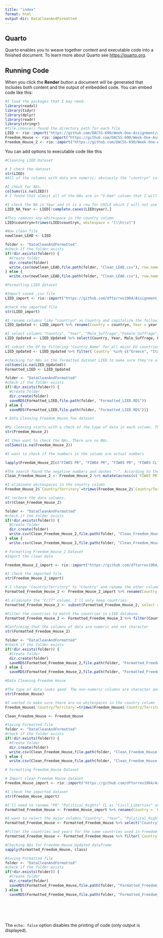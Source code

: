 ```yaml
---
title: "index"
format: html
output-dir: DataCleanAndFormatted
---
```


## Quarto

Quarto enables you to weave together content and executable code into a finished document. To learn more about Quarto see <https://quarto.org>.

## Running Code

When you click the **Render** button a document will be generated that includes both content and the output of embedded code. You can embed code like this:

```r
#I load the packages that I may need. 
library(readxl)
library(tidyr)
library(dplyr)
library(readr)
library(stringr) 
#file.choose() found the directory path for each file
LIED <- rio::import("https://github.com/DACSS-690/Week-One-Assignment/raw/refs/heads/main/Data/LIED_6.6.xlsx")
Freedom_House <- rio::import("https://github.com/DACSS-690/Week-One-Assignment/raw/refs/heads/main/Data/Freedom_House_Data_from_2003_to_2020.xlsx", which=2)
Freedom_House_2 <- rio::import("https://github.com/DACSS-690/Week-One-Assignment/raw/refs/heads/main/Data/Freedom_House_Data_from_2003_to_2020.xlsx", which=3)
```

You can add options to executable code like this

```r
#Cleaning LIED Dataset 

# I check the dataset. 
str(LIED)
#All of the columns with data are numeric; obviously the "countryn" column is character.

#I check for NAs. 
colSums(is.na(LIED)) 
# I found that almost all of the NAs are in "V-Dem" column that I will not used, and 1 NA exists in the YEAR column which is odd. 

#I check the NA in Year and it is a row for CHILE which I will not use when subset the data. It was likely an error by the creator.  
LIED_NA_Year <- LIED[!complete.cases(LIED$year),] 

#This removes any whitespace in the country column
LIED$countryn=trimws(LIED$countryn, whitespace = "[\\h\\v]")

#Now clean file 
nowClean_LEAD <- LIED

folder <- "DataCleanAndFormatted"
#check if the folder exists 
if(!dir.exists(folder)) {
  #Create folder 
  dir.create(folder)
  write.csv(nowClean_LEAD,file.path(folder, "Clean_LEAD.csv"), row.names = F)
} else {
  write.csv(nowClean_LEAD,file.path(folder, "Clean_LEAD.csv"), row.names = F)}
```

```r
#Formatting LIED dataset

#Import saved .csv file
LIED_import <- rio::import("https://github.com/dftorres1984/Assignment_Two/raw/refs/heads/main/DataCleanAndFormatted/Clean_LEAD.csv")

#check the imported file
str(LIED_import)

#I rename columns like "countryn" as Country and capitalize the following columns: year, male_suffrage, female_suffrage, political_liberties, democratic_breakdown, and sovereign.     
LIED_Updated <- LIED_import %>% rename(Country = countryn, Year = year, Male_Suffrage = male_suffrage, Female_Suffrage = female_suffrage, Political_Liberties = political_liberties, Democratic_Breakdown = democratic_breakdown, Sovereign = sovereign)

#I select columns "Country", "Year", "Male_Suffrage","Female_Suffrage", "Political_Liberties" "Democratic_Breakdown" "Sovereign" 
LIED_Updated <- LIED_Updated %>% select(Country, Year, Male_Suffrage, Female_Suffrage, Political_Liberties, Democratic_Breakdown, Sovereign)

#I subset the df by filtering "Country_Name" for all major EU countries, USA, Canada, Japan, South Korea, New Zealand, and Australia and for years 2003 to 2020. I selected these years because all three datasets have data for these years. 
LIED_Updated <- LIED_Updated %>% filter(`Country` %in% c("Greece", "Italy", "Austria", "United States", "Korea, South", "Portugal", "Japan", "Belgium", "Czech Republic", "Czechoslovakia", "Spain", "United Kingdom", "Canada", "France", "Iceland", "Australia", "Germany", "Netherlands", "Ireland", "Finland", "Switzerland", "New Zealand", "Denmark", "Sweden", "Norway", "Hungary", "Poland", "Slovakia", "Estonia", "Latvia", "Lithuania", "Slovenia", "Cyprus", "Malta", "Bulgaria", "Romania", "Croatia") & Year >= 2003 & Year <= 2020)

#checking for NAs in the formatted dataset LIED to make sure they're all gone
colSums(is.na(LIED_Updated))
Formatted_LIED <- LIED_Updated

folder <- "DataCleanAndFormatted"
#check if the folder exists 
if(!dir.exists(folder)) {
  #Create folder 
  dir.create(folder)
  saveRDS(Formatted_LIED,file.path(folder, "Formatted_LIED.RDS"))
} else {
  saveRDS(Formatted_LIED,file.path(folder, "Formatted_LIED.RDS"))}  
```

```r
# Data Cleaning Freedom_House_Two dataset

#My cleaning starts with a check of the type of data in each column. The columns with numeric data are characters. 
str(Freedom_House_2)

#I then want to check the NAs. There are no NAs.  
colSums(is.na(Freedom_House_2))

#I want to check if the numbers in the column are actual numbers 

lapply(Freedom_House_2[c("FIW03 PR", "FIW04 PR", "FIW05 PR", "FIW03 CL", "FIW04 CL", "FIW05 CL", "FIW03 Total", "FIW04 Total", "FIW05 Total")], grep, pattern = "\\D", value = TRUE)

#The search found the negative numbers and dashes "-". According to the Freedom House webiste, negative numbers were reserved for countries with very low Political Rights scores. All dashes were converted to NAs.   
Clean_Freedom_House_2 <- Freedom_House_2 %>% mutate(across(c(`FIW03 PR`,`FIW04 PR`,`FIW05 PR`, `FIW03 CL`,`FIW04 CL`, `FIW05 CL`, `FIW03 Total`, `FIW04 Total`,`FIW05 Total`), ~ as.numeric(as.character(.))))

#I eliminate whitespaces in the country column
Freedom_House_2$`Country/Territory`=trimws(Freedom_House_2$`Country/Territory`, whitespace = "[\\h\\v]")

#I recheck the data columns.  
str(Clean_Freedom_House_2)

folder <- "DataCleanAndFormatted"
#check if the folder exists 
if(!dir.exists(folder)) {
  #Create folder 
  dir.create(folder)
  write.csv(Clean_Freedom_House_2,file.path(folder, "Clean_Freedom_House_2.csv"), row.names = F)
} else {
  write.csv(Clean_Freedom_House_2,file.path(folder, "Clean_Freedom_House_2.csv"), row.names = F)}
```

```r
# Formatting Freedom_House_2 Dataset
#Import the clean data 

Freedom_House_2_import <- rio::import("https://github.com/dftorres1984/Assignment_Two/raw/refs/heads/main/DataCleanAndFormatted/Clean_Freedom_House_2.csv")

#I check the imported file.  
str(Freedom_House_2_import)

# I change "Country/Territory" to "Country" and rename the other columns include with the correct year. 
Formatted_Freedom_House_2 <- Freedom_House_2_import %>% rename(Country = "Country/Territory", Political_Rights_2003 = `FIW03 PR`, Political_Rights_2004 = `FIW04 PR`, Political_Rights_2005 = `FIW05 PR`, Civil_Liberties_2003 = `FIW03 CL`, Civil_Liberties_2004 = `FIW04 CL`, Civil_Liberties_2005 = `FIW05 CL`, Total_Score_2003 = `FIW03 Total`, Total_Score_2004 = `FIW04 Total`, Total_Score_2005 = `FIW05 Total`)

#I eliminate the "C/T?" column. I'll only keep countries.  
Formatted_Freedom_House_2 <- subset(Formatted_Freedom_House_2, select = -`C/T?`)

#Filter the countries to match the countries in LIED database.  
Formatted_Freedom_House_2 <- Formatted_Freedom_House_2 %>% filter(Country %in% c("Greece", "Italy", "Austria", "United States", "South Korea", "Portugal", "Japan", "Belgium", "Czech Republic", "Spain", "United Kingdom", "Canada", "France", "Iceland", "Australia", "Germany", "Netherlands", "Ireland", "Finland", "Switzerland", "New Zealand", "Denmark", "Sweden", "Norway", "Hungary", "Poland", "Slovakia", "Estonia", "Latvia", "Lithuania", "Slovenia", "Cyprus", "Malta", "Bulgaria", "Romania", "Croatia"))

#Confirming that the columns of data are numeric and not character
str(Formatted_Freedom_House_2)

folder <- "DataCleanAndFormatted"
#check if the folder exists 
if(!dir.exists(folder)) {
  #Create folder 
  dir.create(folder)
  saveRDS(Formatted_Freedom_House_2,file.path(folder, "Formatted_Freedom_House_2.RDS"))
} else {
  saveRDS(Formatted_Freedom_House_2,file.path(folder, "Formatted_Freedom_House_2.RDS"))}

```

```r
#Data Cleaning Freedom House 

#The type of data looks good. The non-numeric columns are character and the columns with data are all numeric. This is the main dataset used by Freedom House so I'm not surprised that the data quality is high.   
str(Freedom_House)

#I wanted to make sure there are no whitespaces in the country column
Freedom_House$`Country/Territory`=trimws(Freedom_House$`Country/Territory`, whitespace = "[\\h\\v]")

Clean_Freedom_House <- Freedom_House 

#Saving Formatted file
folder <- "DataCleanAndFormatted"
#check if the folder exists 
if(!dir.exists(folder)) {
  #Create folder 
  dir.create(folder)
  write.csv(Clean_Freedom_House,file.path(folder, "Clean_Freedom_House.csv"), row.names = F)
} else {
  write.csv(Clean_Freedom_House,file.path(folder, "Clean_Freedom_House.csv"), row.names = F)}
```

```r
# Formatting Freedom_House Dataset

# Import clean Freedom House dataset
Freedom_House_import <- rio::import("https://github.com/dftorres1984/Assignment_Two/raw/refs/heads/main/DataCleanAndFormatted/Clean_Freedom_House.csv")  

#I check the imported dataset
str(Freedom_House_import)

#I'll need to rename "PR" "Political_Rights" CL as "Civil_Liberties" and "Total" as "Total Score" convert "Edition" into "Year"
Formatted_Freedom_House <- Freedom_House_import %>% rename(Country = `Country/Territory`, Year = `Edition`, Political_Rights = `PR`, Civil_Liberties = `CL`, Total_Score = `Total`)

#I want to select the major columns "Country", "Year", "Political_Rights" "Civil_Liberties" and "Total_Score" 
Formatted_Freedom_House <- Formatted_Freedom_House %>% select("Country", "Year", "Political_Rights", "Civil_Liberties", "Total_Score")

#Filter the countries and years for the same countries used in Freedom_House_2 and LIED  
Formatted_Freedom_House <- Formatted_Freedom_House %>% filter(`Country` %in% c("Greece", "Italy", "Austria", "United States", "South Korea", "Portugal", "Japan", "Belgium", "Czech Republic", "Spain", "United Kingdom", "Canada", "France", "Iceland", "Australia", "Germany", "Netherlands", "Ireland", "Finland", "Switzerland", "New Zealand", "Denmark", "Sweden", "Norway", "Hungary", "Poland", "Slovakia", "Estonia", "Latvia", "Lithuania", "Slovenia", "Cyprus", "Malta", "Bulgaria", "Romania", "Croatia") & Year>= 2003 & Year<=2020)

#Checking NAs for Freedom_House_Updated dataframe 
sapply(Formatted_Freedom_House, class)

#Saving Formatted file
folder <- "DataCleanAndFormatted"
#check if the folder exists 
if(!dir.exists(folder)) {
  #Create folder 
  dir.create(folder)
  saveRDS(Formatted_Freedom_House,file.path(folder, "Formatted_Freedom_House.RDS"))
} else {
  saveRDS(Formatted_Freedom_House,file.path(folder, "Formatted_Freedom_House.RDS"))}   







```

The `echo: false` option disables the printing of code (only output is displayed).
